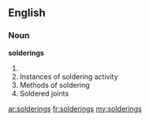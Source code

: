 ==English==
===Noun===
'''solderings'''
# {{plural of|soldering}}
# Instances of soldering activity
# Methods of soldering
# Soldered joints

[[ar:solderings]]
[[fr:solderings]]
[[my:solderings]]